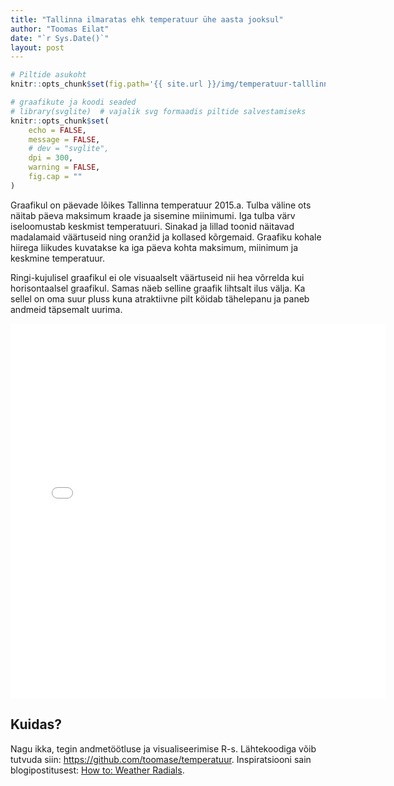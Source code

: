 ---
title: "Tallinna ilmaratas ehk temperatuur ühe aasta jooksul"
author: "Toomas Eilat"
date: "`r Sys.Date()`"
layout: post
---

```{r, echo=FALSE}
# Piltide asukoht
knitr::opts_chunk$set(fig.path='{{ site.url }}/img/temperatuur-talllinnas-')
```

```{r setup, include=FALSE}
# graafikute ja koodi seaded
# library(svglite)  # vajalik svg formaadis piltide salvestamiseks
knitr::opts_chunk$set(
    echo = FALSE, 
    message = FALSE,
    # dev = "svglite",
    dpi = 300,
    warning = FALSE,
    fig.cap = ""
)
```

Graafikul on päevade lõikes Tallinna temperatuur 2015.a. Tulba väline ots näitab päeva maksimum kraade ja sisemine  miinimumi. Iga tulba värv iseloomustab keskmist temperatuuri. Sinakad ja lillad toonid näitavad madalamaid väärtuseid ning oranžid ja kollased kõrgemaid. Graafiku kohale hiirega liikudes kuvatakse ka iga päeva kohta maksimum, miinimum ja keskmine temperatuur.

Ringi-kujulisel graafikul ei ole visuaalselt väärtuseid nii hea võrrelda kui horisontaalsel graafikul. Samas näeb selline graafik lihtsalt ilus välja. Ka sellel on oma suur pluss kuna atraktiivne pilt köidab tähelepanu ja paneb andmeid täpsemalt uurima.

<iframe frameborder="0" width="600" height="600" 
        sandbox="allow-same-origin allow-scripts"
        scrolling="no" seamless="seamless"
        src="/files/temperatuur-tallinnas.html">
</iframe>

## Kuidas?
Nagu ikka, tegin andmetöötluse ja visualiseerimise R-s. Lähtekoodiga võib tutvuda siin: [https://github.com/toomase/temperatuur](https://github.com/toomase/temperatuur). Inspiratsiooni sain blogipostitusest: [How to: Weather Radials](http://jkunst.com/r/how-to-weather-radials/).